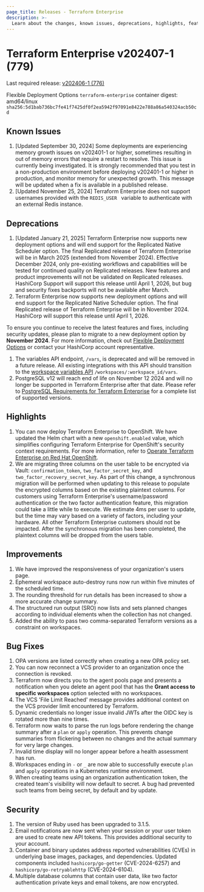 ```yaml
---
page_title: Releases - Terraform Enterprise
description: >-
  Learn about the changes, known issues, deprecations, highlights, features, improvements, bug fixes, and security fixes for the v202407-1 (779) release.
---
```


# Terraform Enterprise v202407-1 (779)

Last required release: [v202406-1 (776)](/terraform/enterprise/releases/2024/v202406-1)

Flexible Deployment Options `terraform-enterprise` container digest: amd64/linux `sha256:5d1bab736bc7fe41f7425df0f2ea5942f97091e8422e788a86a540324acb50cd`


## Known Issues
1. [Updated September 30, 2024] Some deployments are experiencing memory growth issues on v202401-1 or higher, sometimes resulting in out of memory errors that require a restart to resolve. This issue is currently being investigated. It is strongly recommended that you test in a non-production environment before deploying v202401-1 or higher in production, and monitor memory for unexpected growth. This message will be updated when a fix is available in a published release.
2. [Updated November 25, 2024] Terraform Enterprise does not support usernames provided with the  `REDIS_USER ` variable to  authenticate with an external Redis instance.

## Deprecations
1. [Updated January 21, 2025] Terraform Enterprise now supports new deployment options and will end support for the Replicated Native Scheduler option.
   The final Replicated release of Terraform Enterprise will be in March 2025 (extended from November 2024). Effective December 2024,
   only pre-existing workflows and capabilities will be tested for continued quality on Replicated releases. New features and product
   improvements will not be validated on Replicated releases. HashiCorp Support will support this release until April 1, 2026, but
   bug and security fixes backports will not be available after March.
1. Terraform Enterprise now supports new deployment options and will end support for the Replicated Native Scheduler option. The final Replicated release of Terraform Enterprise will be in November 2024. HashiCorp will support this release until April 1, 2026.

  To ensure you continue to receive the latest features and fixes, including security updates, please plan to migrate to a new deployment option by **November 2024**. For more information, check out [Flexible Deployment Options](/terraform/enterprise/flexible-deployments/) or contact your HashiCorp account representative.
1. The variables API endpoint, `/vars`, is deprecated and will be removed in a future release. All existing integrations with this API should transition to the [workspace variables API](/terraform/cloud-docs/api-docs/workspace-variables) `/workspaces/:workspace_id/vars`.
1. PostgreSQL v12 will reach end of life on November 12 2024 and will no longer be supported in Terraform Enterprise after that date. Please refer to [PostgreSQL Requirements for Terraform Enterprise](/terraform/enterprise/flexible-deployments/install/requirements/data-storage/postgres-requirements) for a complete list of supported versions.

## Highlights
1. You can now deploy Terraform Enterprise to OpenShift. We have updated the Helm chart with a new `openshift.enabled` value, which simplifies configuring Terraform Enterprise for OpenShift's security context requirements. For more information, refer to [Operate Terraform Enterprise on Red Hat OpenShift](/terraform/enterprise/flexible-deployments/install/kubernetes/openshift).
1. We are migrating three columns on the user table to be encrypted via Vault: `confirmation_token`, `two_factor_secret_key`, and `two_factor_recovery_secret_key`. As part of this change, a synchronous migration will be performed when updating to this release to populate the encrypted columns based on the existing plaintext columns. For customers using Terraform Enterprise's username/password authentication or the two factor authentication feature, this migration could take a little while to execute. We estimate 4ms per user to update, but the time may vary based on a variety of factors, including your hardware. All other Terraform Enterprise customers should not be impacted. After the synchronous migration has been completed, the plaintext columns will be dropped from the users table.

## Improvements
1. We have improved the responsiveness of your organization's users page.
1. Ephemeral workspace auto-destroy runs now run within five minutes of the scheduled time.
1. The rounding threshold for run details has been increased to show a more accurate change summary.
1. The structured run output (SRO) now lists and sets planned changes according to individual elements when the collection has not changed.
1. Added the ability to pass two comma-separated Terraform versions as a constraint on workspaces.


## Bug Fixes

1. OPA versions are listed correctly when creating a new OPA policy set.
1. You can now reconnect a VCS provider to an organization once the connection is revoked.
1. Terraform now directs you to the agent pools page and presents a notification when you delete an agent pool that has the **Grant access to specific workspaces** option selected with no workspaces.
1. The VCS 'File Limit Reached' message provides additional context on the VCS provider limit encountered by Terraform.
1. Dynamic credentials no longer issue invalid JWTs after the OIDC key is rotated more than nine times.
1. Terraform now waits to parse the run logs before rendering the change summary after a `plan` or `apply` operation. This prevents change summaries from flickering between no changes and the actual summary for very large changes.
1. Invalid time display will no longer appear before a health assessment has run.
1. Workspaces ending in `-` or `_` are now able to successfully execute `plan` and `apply` operations in a Kubernetes runtime environment.
1. When creating teams using an organization authentication token, the created team's visibility will now default to secret. A bug had prevented such teams from being secret, by default and by update.

## Security

1. The version of Ruby used has been upgraded to 3.1.5.
1. Email notifications are now sent when your session or your user token are used to create new API tokens.  This provides additional security to your account.
1. Container and binary updates address reported vulnerabilities (CVEs) in underlying base images, packages, and dependencies. Updated components included `hashicorp/go-getter` (CVE-2024-6257) and `hashicorp/go-retryablehttp` (CVE-2024-6104).
1. Multiple database columns that contain user data, like two factor authentication private keys and email tokens, are now encrypted.
